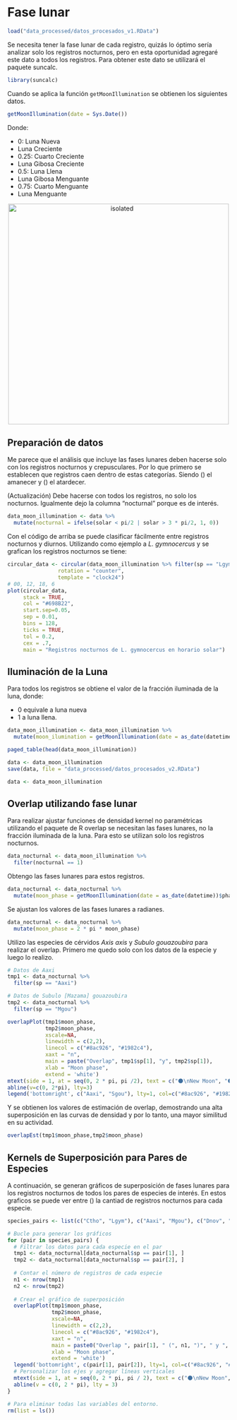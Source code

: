 # Fase lunar

```r
load("data_processed/datos_procesados_v1.RData")
```

Se necesita tener la fase lunar de cada registro, quizás lo óptimo sería analizar solo los registros nocturnos, pero en esta oportunidad agregaré este dato a todos los registros. Para obtener este dato se utilizará el paquete suncalc.

```r
library(suncalc)
```

Cuando se aplica la función `getMoonIllumination` se obtienen los siguientes datos.

```r
getMoonIllumination(date = Sys.Date())
```

Donde:

- 0: Luna Nueva
- Luna Creciente
- 0.25: Cuarto Creciente
- Luna Gibosa Creciente
- 0.5: Luna Llena
- Luna Gibosa Menguante
- 0.75: Cuarto Menguante
- Luna Menguante

<p align="center">
<img src="images/fasesluna.png" alt="isolated" width="500"/>
</p>


## Preparación de datos

Me parece que el análisis que incluye las fases lunares deben hacerse solo con los registros nocturnos y crepusculares. Por lo que primero se establecen que registros caen dentro de estas categorías. Siendo \(\frac{\pi}{2}\) el amanecer y \(\frac{3\pi}{2}\) el atardecer.

(Actualización) Debe hacerse con todos los registros, no solo los nocturnos. Igualmente dejo la columna "nocturnal" porque es de interés.

```r
data_moon_illumination <- data %>% 
  mutate(nocturnal = ifelse(solar < pi/2 | solar > 3 * pi/2, 1, 0))
```

Con el código de arriba se puede clasificar fácilmente entre registros nocturnos y diurnos. Utilizando como ejemplo a _L. gymnocercus_ y se grafican los registros nocturnos se tiene:

```r
circular_data <- circular(data_moon_illumination %>% filter(sp == "Lgym" & nocturnal == 1) %>% select(solar),
                rotation = "counter",
                template = "clock24")
# 00, 12, 18, 6
plot(circular_data,
     stack = TRUE,
     col = "#698B22",
     start.sep=0.05,
     sep = 0.01,
     bins = 128,
     ticks = TRUE,
     tol = 0.2,
     cex = .7,
     main = "Registros nocturnos de L. gymnocercus en horario solar")
```

## Iluminación de la Luna

Para todos los registros se obtiene el valor de la fracción iluminada de la luna, donde:

- 0 equivale a luna nueva
- 1 a luna llena.


```r
data_moon_illumination <- data_moon_illumination %>% 
  mutate(moon_ilumination = getMoonIllumination(date = as_date(datetime))$fraction)
```

```r
paged_table(head(data_moon_illumination))
```

```r
data <- data_moon_illumination
save(data, file = "data_processed/datos_procesados_v2.RData")
```

```r
data <- data_moon_illumination
```

## Overlap utilizando fase lunar

Para realizar ajustar funciones de densidad kernel no paramétricas utilizando el paquete de R overlap se necesitan las fases lunares, no la fracción iluminada de la luna. Para esto se utilizan solo los registros nocturnos.

```r
data_nocturnal <- data_moon_illumination %>% 
  filter(nocturnal == 1)
```

Obtengo las fases lunares para estos registros.

```r
data_nocturnal <- data_nocturnal %>%
  mutate(moon_phase = getMoonIllumination(date = as_date(datetime))$phase)
```

Se ajustan los valores de las fases lunares a radianes.

```r
data_nocturnal <- data_nocturnal %>% 
  mutate(moon_phase = 2 * pi * moon_phase)
```

Utilizo las especies de cérvidos _Axis axis_ y _Subulo gouazoubira_ para realizar el overlap. Primero me quedo solo con los datos de la especie y luego lo realizo.

```r
# Datos de Aaxi
tmp1 <- data_nocturnal %>% 
  filter(sp == "Aaxi")

# Datos de Subulo [Mazama] gouazoubira
tmp2 <- data_nocturnal %>% 
  filter(sp == "Mgou")

overlapPlot(tmp1$moon_phase,
            tmp2$moon_phase,
            xscale=NA,
            linewidth = c(2,2),
            linecol = c("#8ac926", "#1982c4"),
            xaxt = "n",
            main = paste("Overlap", tmp1$sp[1], "y", tmp2$sp[1]),
            xlab = "Moon phase",
            extend = 'white')
mtext(side = 1, at = seq(0, 2 * pi, pi /2), text = c("🌑\nNew Moon", "🌓\nFirst Quarter", "🌕\nFull Moon", "🌗\nLast Quarter", "🌑\nNew Moon"), padj = 1)
abline(v=c(0, 2*pi), lty=3)
legend('bottomright', c("Aaxi", "Sgou"), lty=1, col=c("#8ac926", "#1982c4"), bg='white')
```

Y se obtienen los valores de estimación de overlap, demostrando una alta superposición en las curvas de densidad y por lo tanto, una mayor similitud en su actividad.

```r
overlapEst(tmp1$moon_phase,tmp2$moon_phase)
```

## Kernels de Superposición para Pares de Especies

A continuación, se generan gráficos de superposición de fases lunares para los registros nocturnos de todos los pares de especies de interés. En estos graficos se puede ver entre () la cantiad de registros nocturnos para cada especie.

```r
species_pairs <- list(c("Ctho", "Lgym"), c("Aaxi", "Mgou"), c("Dnov", "Dsep"), c("Lgeo", "Lwie"))

# Bucle para generar los gráficos
for (pair in species_pairs) {
  # Filtrar los datos para cada especie en el par
  tmp1 <- data_nocturnal[data_nocturnal$sp == pair[1], ]
  tmp2 <- data_nocturnal[data_nocturnal$sp == pair[2], ]
  
  # Contar el número de registros de cada especie
  n1 <- nrow(tmp1)
  n2 <- nrow(tmp2)
  
  # Crear el gráfico de superposición
  overlapPlot(tmp1$moon_phase,
              tmp2$moon_phase,
              xscale=NA,
              linewidth = c(2,2),
              linecol = c("#8ac926", "#1982c4"),
              xaxt = "n",
              main = paste0("Overlap ", pair[1], " (", n1, ")", " y ", pair[2], " (", n2, ")"),
              xlab = "Moon phase",
              extend = 'white')
  legend('bottomright', c(pair[1], pair[2]), lty=1, col=c("#8ac926", "#1982c4"), bg='white')
  # Personalizar los ejes y agregar líneas verticales
  mtext(side = 1, at = seq(0, 2 * pi, pi / 2), text = c("🌑\nNew Moon", "🌓\nFirst Quarter", "🌕\nFull Moon", "🌗\nLast Quarter", "🌑\nNew Moon"), padj = 1)
  abline(v = c(0, 2 * pi), lty = 3)
}
```

```r
# Para eliminar todas las variables del entorno.
rm(list = ls())
```
